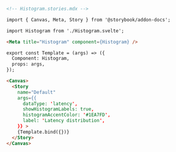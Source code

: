 ```md
<!-- Histogram.stories.mdx -->

import { Canvas, Meta, Story } from '@storybook/addon-docs';

import Histogram from './Histogram.svelte';

<Meta title="Histogram" component={Histogram} />

export const Template = (args) => ({
  Component: Histogram,
  props: args,
});

<Canvas>
  <Story
    name="Default"
    args={{
      dataType: 'latency',
      showHistogramLabels: true,
      histogramAccentColor: '#1EA7FD',
      label: 'Latency distribution',
    }} >
    {Template.bind({})}
  </Story>
</Canvas>
```